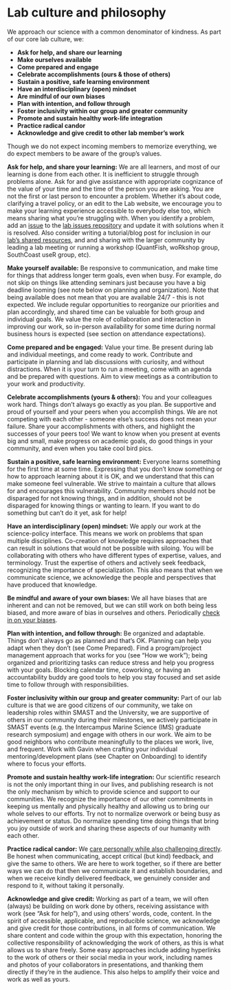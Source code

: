 # Lab culture and philosophy {#culture}

We approach our science with a common denominator of kindness. As part of our core lab culture, we:  

* __Ask for help, and share our learning__
* __Make ourselves available__
* __Come prepared and engage__ 
* __Celebrate accomplishments (ours & those of others)__
* __Sustain a positive, safe learning environment__
* __Have an interdisciplinary (open) mindset__ 
* __Are mindful of our own biases__
* __Plan with intention, and follow through__
* __Foster inclusivity within our group and greater community__
* __Promote and sustain healthy work-life integration__
* __Practice radical candor__
* __Acknowledge and give credit to other lab member’s work__ 

Though we do not expect incoming members to memorize everything, we do expect members to be aware of the group’s values.  

**Ask for help, and share your learning:** We are all learners, and most of our learning is done from each other. It is inefficient to struggle through problems alone. Ask for and give assistance with appropriate cognizance of the value of your time and the time of the person you are asking. You are not the first or last person to encounter a problem. Whether it’s about code, clarifying a travel policy, or an edit to the Lab website, we encourage you to make your learning experience accessible to everybody else too, which means sharing what you’re struggling with. When you identify a problem, add an [issue](https://docs.github.com/en/issues/tracking-your-work-with-issues/using-issues/creating-an-issue) to the [lab issues repository](https://github.com/thefaylab/lab-manual/issues) and update it with solutions when it is resolved. Also consider writing a tutorial/blog post for inclusion in our [lab’s shared resources](https://github.com/thefaylab/labhub), and and sharing with the larger community by leading a lab meeting or running a workshop (QuantFish, woRkshop group, SouthCoast useR group, etc). 

**Make yourself available:** Be responsive to communication, and make time for things that address longer term goals, even when busy. For example, do not skip on things like attending seminars just because you have a big deadline looming (see note below on planning and organization). Note that being available does not mean that you are available 24/7 - this is not expected. We include regular opportunities to reorganize our priorities and plan accordingly, and shared time can be valuable for both group and individual goals. We value the role of collaboration and interaction in improving our work, so in-person availability for some time during normal business hours is expected (see section on attendance expectations).   

**Come prepared and be engaged:** Value your time. Be present during lab and individual meetings, and come ready to work. Contribute and participate in planning and lab discussions with curiosity, and without distractions. When it is your turn to run a meeting, come with an agenda and be prepared with questions. Aim to view meetings as a contribution to your work and productivity.  

**Celebrate accomplishments (yours & others):** You and your colleagues work hard. Things don’t always go exactly as you plan. Be supportive and proud of yourself and your peers when you accomplish things. We are not competing with each other - someone else’s success does not mean your failure. Share your accomplishments with others, and highlight the successes of your peers too! We want to know when you present at events big and small, make progress on academic goals, do good things in your community, and even when you take cool bird pics.  

**Sustain a positive, safe learning environment:** Everyone learns something for the first time at some time. Expressing that you don’t know something or how to approach learning about it is OK, and we understand that this can make someone feel vulnerable. We strive to maintain a culture that allows for and encourages this vulnerability. Community members should not be disparaged for not knowing things, and in addition, should not be disparaged for knowing things or wanting to learn. If you want to do something but can’t do it yet, ask for help!  

**Have an interdisciplinary (open) mindset:** We apply our work at the science-policy interface. This means we work on problems that span multiple disciplines. Co-creation of knowledge requires approaches that can result in solutions that would not be possible with siloing. You will be collaborating with others who have different types of expertise, values, and terminology. Trust the expertise of others and actively seek feedback, recognizing the importance of specialization. This also means that when we communicate science, we acknowledge the people and perspectives that have produced that knowledge.     

**Be mindful and aware of your own biases:** We all have biases that are inherent and can not be removed, but we can still work on both being less biased, and more aware of bias in ourselves and others. Periodically [check in on your biases](https://medium.com/better-humans/cognitive-bias-cheat-sheet-55a472476b18).  

**Plan with intention, and follow through:** Be organized and adaptable. Things don’t always go as planned and that’s OK. Planning can help you adapt when they don’t (see Come Prepared). Find a program/project management approach that works for you (see “How we work”); being organized and prioritizing tasks can reduce stress and help you progress with your goals. Blocking calendar time, coworking, or having an accountability buddy are good tools to help you stay focused and set aside time to follow through with responsibilities.  

**Foster inclusivity within our group and greater community:** Part of our lab culture is that we are good citizens of our community, we take on leadership roles within SMAST and the University, we are supportive of others in our community during their milestones, we actively participate in SMAST events (e.g. the Intercampus Marine Science (IMS) graduate research symposium) and engage with others in our work. We aim to be good neighbors who contribute meaningfully to the places we work, live, and frequent. Work with Gavin when crafting your individual mentoring/development plans (see Chapter on Onboarding) to identify where to focus your efforts.  

**Promote and sustain healthy work-life integration:** Our scientific research is not the only important thing in our lives, and publishing research is not the only mechanism by which to provide science and support to our communities. We recognize the importance of our other commitments in keeping us mentally and physically healthy and allowing us to bring our whole selves to our efforts. Try not to normalize overwork or being busy as achievement or status. Do normalize spending time doing things that bring you joy outside of work and sharing these aspects of our humanity with each other.  

**Practice radical candor:** We [care personally while also challenging directly](https://www.radicalcandor.com/). Be honest when communicating, accept critical (but kind) feedback, and give the same to others. We are here to work together, so if there are better ways we can do that then we communicate it and establish boundaries, and when we receive kindly delivered feedback, we genuinely consider and respond to it, without taking it personally. 

**Acknowledge and give credit:** Working as part of a team, we will often (always) be building on work done by others, receiving assistance with work (see “Ask for help”), and using others’ words, code, content. In the spirit of accessible, applicable, and reproducible science, we acknowledge and give credit for those contributions, in all forms of communication. We share content and code within the group with this expectation, honoring the collective responsibility of acknowledging the work of others, as this is what allows us to share freely. Some easy approaches include adding hyperlinks to the work of others or their social media in your work, including names and photos of your collaborators in presentations, and thanking them directly if they’re in the audience. This also helps to amplify their voice and work as well as yours. 

